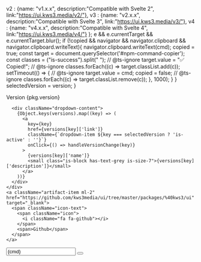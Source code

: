 
  v2 : {name: "v1.x.x", description:"Compatible with Svelte 2", link:"https://ui.kws3.media/v2/"}, 
  v3 : {name: "v2.x.x", description:"Compatible with Svelte 3", link:"https://ui.kws3.media/v3/"}, 
  v4 : {name: "v4.x.x", description:"Compatible with Svelte 4", link:"https://ui.kws3.media/v4/"}
  };
  e && e.currentTarget && e.currentTarget.blur();
  if (!copied && navigator && navigator.clipboard && navigator.clipboard.writeText){
    navigator.clipboard.writeText(cmd);
    copied = true;
    const target = document.querySelector('#npm-command-copier');
    const classes = ("is-success").split(" ");
    // @ts-ignore
    target.value = "✅ Copied!";
    // @ts-ignore
    classes.forEach((c) => target.classList.add(c));
    setTimeout(() => {
      // @ts-ignore
      target.value = cmd;
      copied = false;
      // @ts-ignore
      classes.forEach((c) => target.classList.remove(c));
    }, 1000);
  }
}
  selectedVersion = version;
}

<div className="page-top-right-artifacts box">
  <div className="artifact-item-block">
    <div className="dropdown">
      <div className="dropdown-trigger">
      <span className="artifact-item tags has-addons">
        <span className="tag">Version</span>
        <span className="tag is-primary">{pkg.version}</span>
        <span className="tag"><span className="icon">
          <i className="fa fa-angle-down"></i>
        </span></span>
      </span>
    </div>
    
      <div className="dropdown-content">  
        {Object.keys(versions).map((key) => (
          <a
            key={key}
            href={versions[key]['link']}
            className={`dropdown-item ${key === selectedVersion ? 'is-active' : ''}`}
            onClick={() => handleVersionChange(key)}
          >
            {versions[key]['name']}
            <small class="is-block has-text-grey is-size-7">{versions[key]['description']}</small>
          </a>
        ))}
      </div>
    </div>
    <a className="artifact-item ml-2" href="https://github.com/kws3media/ui/tree/master/packages/%40kws3/ui" target="_blank">
      <span className="icon-text">
        <span className="icon">
          <i className="fa fa-github"></i>
        </span>
        <span>Github</span>
      </span>
    </a>

  </div>
  
  <div className="artifact-item-block is-hidden-mobile">
    <div className="field has-addons is-flex-grow-1">
      <span className="control is-expanded"><input id="npm-command-copier" className="input is-small has-background-light is-family-monospace" readOnly value={cmd} /></span>
      <span className="control">
        <button className="button is-small" title="Copy to clipboard" onClick={ctc}>
          <span className="icon is-small">
            <i className="fa fa-copy"></i>
          </span>
        </button>
      </span>
    </div>
  </div>
</div>